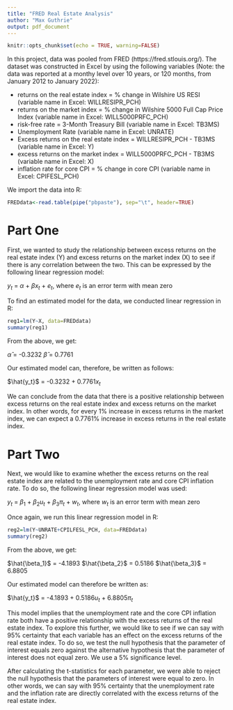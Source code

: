 ```yaml
---
title: "FRED Real Estate Analysis"
author: "Max Guthrie"
output: pdf_document
---
```


```r
knitr::opts_chunk$set(echo = TRUE, warning=FALSE)
```

In this project, data was pooled from FRED (https://fred.stlouis.org/). The dataset was constructed in Excel by using the following variables (Note: the data was reported at a monthy level over 10 years, or 120 months, from January 2012 to January 2022):

* returns on the real estate index = % change in Wilshire US RESI (variable name in Excel: WILLRESIPR_PCH)
* returns on the market index = % change in Wilshire 5000 Full Cap Price Index (variable name in Excel: WILL5000PRFC_PCH)
* risk-free rate = 3-Month Treasury Bill (variable name in Excel: TB3MS)
* Unemployment Rate (variable name in Excel: UNRATE)
* Excess returns on the real estate index = WILLRESIPR_PCH - TB3MS (variable name in Excel: Y)
* excess returns on the market index = WILL5000PRFC_PCH - TB3MS (variable name in Excel: X)
* inflation rate for core CPI = % change in core CPI (variable name in Excel: CPIFESL_PCH)

We import the data into R:

```r
FREDdata<-read.table(pipe("pbpaste"), sep="\t", header=TRUE)
```

# Part One
First, we wanted to study the relationship between excess returns on the real estate index (Y) and excess returns on the market index (X) to see if there is any correlation between the two. This can be expressed by the following linear regression model:

$y_t$ = $\alpha$ + $\beta$$x_t$ + $e_t$, where $e_t$ is an error term with mean zero

To find an estimated model for the data, we conducted linear regression in R:

```r
reg1=lm(Y~X, data=FREDdata)
summary(reg1)
```

From the above, we get:

$\hat{\alpha}$ = -0.3232
$\hat{\beta}$ = 0.7761

Our estimated model can, therefore, be written as follows:

$\hat{y_t}$ = -0.3232 + 0.7761$x_t$

We can conclude from the data that there is a positive relationship between excess returns on the real estate index and excess returns on the market index. In other words, for every 1% increase in excess returns in the market index, we can expect a 0.7761% increase in excess returns in the real estate index.


# Part Two
Next, we would like to examine whether the excess returns on the real estate index are related to the unemployment rate and core CPI inflation rate. To do so, the following linear regression model was used:

$y_t$ = $\beta_1$ + $\beta_2$$u_t$ + $\beta_3$$\pi_t$ + $w_t$, where $w_t$ is an error term with mean zero

Once again, we run this linear regression model in R:

```r
reg2=lm(Y~UNRATE+CPILFESL_PCH, data=FREDdata)
summary(reg2)
```

From the above, we get:

$\hat{\beta_1}$ = -4.1893
$\hat{\beta_2}$ = 0.5186
$\hat{\beta_3}$ = 6.8805

Our estimated model can therefore be written as:

$\hat{y_t}$ = -4.1893 + 0.5186$u_t$ + 6.8805$\pi_t$

This model implies that the unemployment rate and the core CPI inflation rate both have a positive relationship with the excess returns of the real estate index. To explore this further, we would like to see if we can say with 95% certainty that each variable has an effect on the excess returns of the real estate index. To do so, we test the null hypothesis that the parameter of interest equals zero against the alternative hypothesis that the parameter of interest does not equal zero. We use a 5% significance level.

After calculating the t-statistics for each parameter, we were able to reject the null hypothesis that the parameters of interest were equal to zero. In other words, we can say with 95% certainty that the unemployment rate and the inflation rate are directly correlated with the excess returns of the real estate index.
